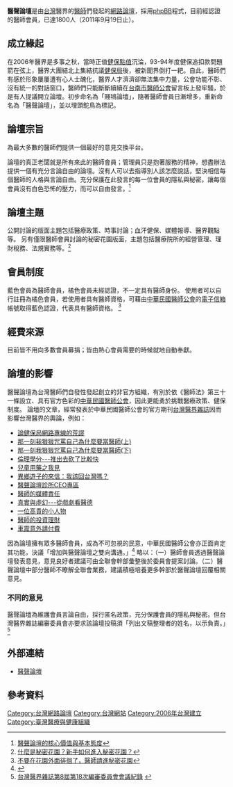 {{primarysources|time=2019-11-21T17:54:45+00:00}}
{{refimprove|time=2011-09-25T20:25:40+00:00}}
{{Unreliable sources}}
{{Infobox website
| name             = 醫聲論壇
| native_name      = Doctor Voice
| native_name_lang = en
| logo             = <!-- 檔案不存在 [[File:logo_doctorvoice.png|醫聲論壇埋頭鴕鳥標記]] -->
| url              = [https://forum.doctorvoice.org/ forum.doctorvoice.org]
| commercial       = 否
| type             = 醫師社群；討論區
| language         = 中文（台灣）
| registration     = 選擇性
| launch_date      = {{Start date and age|2006|6|23}}
| current_status   = 線上
| revenue          = 來自會員捐款
}}

'''醫聲論壇'''是由[[台灣|台灣]]醫界的[[醫師|醫師]]們發起的[[網路論壇|網路論壇]]，採用[[phpBB|phpBB]]程式，目前經認證的醫師會員，已達1800人（2011年9月19日止）。

==成立緣起==
在2006年醫界是多事之秋，當時正值[[健保總額支付制度|健保點值]]沉淪，93-94年度健保追扣款問題箭在弦上，醫界大團結北上集結抗議[[行政院衛生署中央健康保險局|健保局]]後，被新聞界倒打一耙。自此，醫師們有感於形象屢屢遭有心人士醜化，醫界人才濟濟卻無法集中力量，公會功能不彰、沒有統一的對話窗口，醫師們只能斷斷續續在[[台南市|台南市]][[醫師公會|醫師公會]]留言板上發牢騷，於是有人提議開立論壇。初步命名為「賤鴇論壇」，隨著醫師會員日漸增多，重新命名為「醫聲論壇」，並以埋頭鴕鳥為標記。

==論壇宗旨==
為最大多數的醫師們提供一個最好的意見交換平台。

論壇的真正老闆就是所有來此的醫師會員；管理員只是抱著服務的精神，想盡辦法提供一個有充分言論自由的論壇。沒有人可以去指導別人該怎麼說話，堅決相信每個醫師的人格與言論自由。充分保護在此發言的每一位會員的隱私與秘密。讓每個會員沒有白色恐怖的壓力，而可以自由發言。<ref>[http://forum.doctorvoice.org/viewtopic.php?t=3921 醫聲論壇的核心價值與基本態度]{{Verify credibility}}</ref>{{Verify credibility}}

==論壇主題==
公開討論的版面主題包括醫療政策、時事討論；血汗健保、媒體報導、醫界觀點等。
另有僅限醫師會員討論的秘密花園版面，主題包括醫療院所的經營管理、理財稅務、法規實務等。<ref>[http://forum.doctorvoice.org/viewtopic.php?t=13408 什麼是秘密花園？新手如何進入秘密花園？]{{Verify credibility}}</ref>{{Verify credibility}}

==會員制度==
藍色會員為醫師會員，橘色會員未經認證，不一定具有醫師身份。
使用者可以自行註冊為橘色會員，若使用者具有醫師資格，可藉由[[中華民國|中華民國]][[中華民國醫師公會全國聯合會|醫師公會]]的[[電子信箱|電子信箱]]帳號取得藍色認證，代表具有醫師資格。
<ref>[http://forum.doctorvoice.org/viewtopic.php?t=17113 不要在花園外面徘徊了，醫師請進秘密花園]{{Verify credibility}}</ref>{{Verify credibility}}

==經費來源==
目前皆不用向多數會員募捐；皆由熱心會員需要的時候就地自動奉獻。

==論壇的影響==
醫聲論壇為台灣醫師們自發性發起創立的非官方組織，有別於依《醫師法》第三十一條設立、具有官方色彩的[[中華民國醫師公會全國聯合會|中華民國醫師公會]]，因此更能勇於挑戰醫療政策、健保制度。
論壇的文章，經常發表於中華民國醫師公會的官方期刊[[台灣醫界雜誌|台灣醫界雜誌]]因而影響台灣醫界的輿論，例如：
*[https://web.archive.org/web/20090824101510/http://www.tma.tw/ltk/97511011.pdf 論健保局網路專線的荒謬]
*[https://web.archive.org/web/20160304141746/http://www.tma.tw/ltk/98520209.pdf 那一刻我狠狠咒罵自己為什麼要當醫師(上)]
*[https://web.archive.org/web/20110813103535/http://www.tma.tw/ltk/98520310.pdf 那一刻我狠狠咒罵自己為什麼要當醫師(下)]
*[https://web.archive.org/web/20160304192152/http://www.tma.tw/ltk/97510313.pdf 倫理學分---推出去砍了比較快]
*[https://web.archive.org/web/20160305011827/http://www.tma.tw/ltk/97510213.pdf 兒童用藥之我見]
*[https://web.archive.org/web/20120711000714/http://www.tma.tw/ltk/98520110.pdf 異鄉遊子的來信：我該回台灣嗎？]
*[https://web.archive.org/web/20120417064604/http://www.tma.tw/ltk/97510810.pdf 醫聲論壇診所CEO專區]
*[https://web.archive.org/web/20190614083141/http://www.tma.tw/ltk/97510509.pdf 醫師的媒體責任]
*[https://web.archive.org/web/20160305010747/http://www.tma.tw/ltk/97511110.pdf 真實與虛幻---從戲劇看醫德]
*[https://web.archive.org/web/20160305011938/http://www.tma.tw/ltk/97510110.pdf 一位高貴的小人物]
*[https://web.archive.org/web/20160305011910/http://www.tma.tw/ltk/97510411.pdf 醫師的投資理財]
*[https://web.archive.org/web/20160304124201/http://www.tma.tw/ltk/97510909.pdf 車震意外請付費]
因為論壇擁有眾多醫師會員，成為不可忽視的民意，中華民國醫師公會亦正面肯定其功能，決議「增加與醫聲論壇之雙向溝通。」<ref>{{Cite web |url=http://www.tma.tw/ltk/99530618.pdf |title=中華民國醫師公會全國聯合會第8屆第16次公關委員會會議紀錄 |access-date=2011-09-26 |archive-url=https://web.archive.org/web/20190614083140/http://www.tma.tw/ltk/99530618.pdf |archive-date=2019-06-14 |dead-url=yes }}</ref>
略以：（一）醫師會員透過醫聲論壇發表意見，意見良好者建議可由全聯會幹部彙整後於委員會提案討論。（二）醫聲論壇中部分醫師不瞭解全聯會業務，建議積極培養更多幹部於醫聲論壇回覆相關意見。{{cn}}

===不同的意見===
醫聲論壇為維護會員言論自由，採行匿名政策，充分保護會員的隱私與秘密。但台灣醫界雜誌編審委員會亦要求該論壇投稿須「列出文稿整理者的姓名，以示負責。」<ref>[http://www.tma.tw/magazine/ShowRepID.asp?rep_id=3005 台灣醫界雜誌第8屆第18次編審委員會會議紀錄]{{Dead link}} {{Wayback|url=http://www.tma.tw/magazine/ShowRepID.asp?rep_id=3005 |date=20160304214825 }}</ref>

==外部連結==
*[https://forum.doctorvoice.org/ 醫聲論壇]

==參考資料==
<references />

{{台灣次文化}}

[[Category:台灣網路論壇|Category:台灣網路論壇]]
[[Category:台灣網站|Category:台灣網站]]
[[Category:2006年台灣建立|Category:2006年台灣建立]]
[[Category:臺灣醫療與健康組織|Category:臺灣醫療與健康組織]]